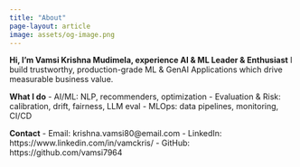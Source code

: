 ```yaml
---
title: "About"
page-layout: article
image: assets/og-image.png
---
```


**Hi, I'm Vamsi Krishna Mudimela, experience AI & ML Leader & Enthusiast** I build trustworthy, production-grade ML & GenAI Applications which drive measurable business value.

**What I do**
- AI/ML: NLP, recommenders, optimization
- Evaluation & Risk: calibration, drift, fairness, LLM eval
- MLOps: data pipelines, monitoring, CI/CD

**Contact**
- Email: krishna.vamsi80@email.com
- LinkedIn: https://www.linkedin.com/in/vamckris/
- GitHub: https://github.com/vamsi7964
